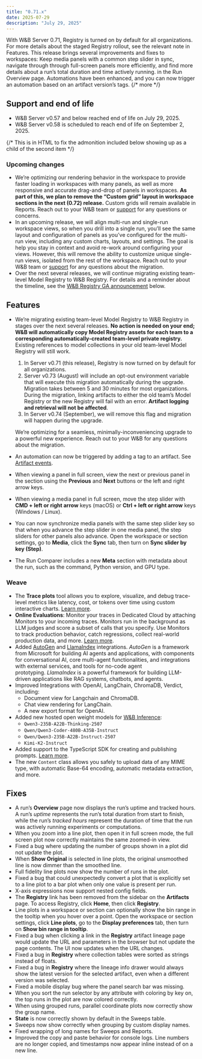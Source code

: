 ```yaml
---
title: "0.71.x"
date: 2025-07-29
description: "July 29, 2025"
---
```


With W&B Server 0.71, Registry is turned on by default for all organizations. For more details about the staged Registry rollout, see the relevant note in Features. This release brings several improvements and fixes to workspaces: Keep media panels with a common step slider in sync, navigate through through full-screen panels more efficiently, and find more details about a run’s total duration and time actively running. in the Run Overview page. Automations have been enhanced, and you can now trigger an automation based on an artifact version’s tags. {/* more */}

## Support and end of life
<ul>
  <li>W&B Server v0.57 and below reached end of life on July 29, 2025.</li>
  <li>W&B Server v0.58 is scheduled to reach end of life on September 2, 2025.</li>
</ul>{/* This is in HTML to fix the admonition included below showing up as a child of the second item */}


<Text/>

### Upcoming changes
- We’re optimizing our rendering behavior in the workspace to provide faster loading in workspaces with many panels, as well as more responsive and accurate drag-and-drop of panels in workspaces. **As part of this, we plan to remove the “Custom grid” layout in workspace sections in the next (0.72) release.** Custom grids will remain available in Reports. Reach out to your W&B team or [support](mailto:support@wandb.ai) for any questions or concerns.
- In an upcoming release, we will align multi-run and single-run workspace views, so when you drill into a single run, you’ll see the same layout and configuration of panels as you’ve configured for the multi-run view, including any custom charts, layouts, and settings. The goal is help you stay in context and avoid re-work around configuring your views. However, this will remove the ability to customize unique single-run views, isolated from the rest of the workspace. Reach out to your W&B team or [support](mailto:support@wandb.ai) for any questions about the migration.
- Over the next several releases, we will continue migrating existing team-level Model Registry to W&B Registry. For details and a reminder about the timeline, see the [W&B Registry GA announcement](#registry_ga_announcement) below.

## Features
- <a id="registry_ga_announcement"></a> We’re migrating existing team-level Model Registry to W&B Registry in stages over the next several releases. **No action is needed on your end; W&B will automatically copy Model Registry assets for each team to a corresponding automatically-created team-level private registry.**  Existing references to model collections in your old team-level Model Registry will still work.
    1. In Server v0.71 (this release), Registry is now turned on by default for all organizations.
    2. Server v0.73 (August) will include an opt-out environment variable that will execute this migration automatically during the upgrade. Migration takes between 5 and 30 minutes for most organizations. During the migration, linking artifacts to either the old team’s Model Registry or the new Registry will fail with an error. **Artifact logging and retrieval will not be affected**.
    3. In Server v0.74 (September), we will remove this flag and migration will happen during the upgrade.

    We’re optimizing for a seamless, minimally-inconveniencing upgrade to a powerful new experience. Reach out to your W&B for any questions about the migration.
- An automation can now be triggered by adding a tag to an artifact. See [Artifact events](/models/automations/automation-events/#artifact-events).
- When viewing a panel in full screen, view the next or previous panel in the section using the **Previous** and **Next** buttons or the left and right arrow keys.
- When viewing a media panel in full screen, move the step slider with **CMD + left or right arrow** keys (macOS) or **Ctrl + left or right arrow** keys (Windows / Linux).
- You can now synchronize media panels with the same step slider key so that when you advance the step slider in one media panel, the step sliders for other panels also advance. Open the workspace or section settings, go to **Media**, click the **Sync** tab, then turn on **Sync slider by key (Step)**.
- The Run Comparer includes a new **Meta** section with metadata about the run, such as the command, Python version, and GPU type.

### Weave
- The **Trace plots** tool allows you to explore, visualize, and debug trace-level metrics like latency, cost, or tokens over time using custom interactive charts. [Learn more](https://weave-docs.wandb.ai/guides/tracking/trace-plots/).
- **Online Evaluations**: Monitor your traces in Dedicated Cloud by attaching Monitors to your incoming traces. Monitors run in the background as LLM judges and score a subset of calls that you specify. Use Monitors to track production behavior, catch regressions, collect real-world production data, and more. [Learn more](https://weave-docs.wandb.ai/guides/evaluation/guardrails_and_monitors).
- Added [AutoGen](https://weave-docs.wandb.ai/guides/integrations/autogen) and [LlamaIndex](https://weave-docs.wandb.ai/guides/integrations/llamaindex) integrations. _AutoGen_ is a framework from Microsoft for building AI agents and applications, with components for conversational AI, core multi-agent functionalities, and integrations with external services, and tools for no-code agent prototyping. _LlamaIndex_ is a powerful framework for building LLM-driven applications like RAG systems, chatbots, and agents.
- Improved Integrations with OpenAI, LangChain, ChromaDB, Verdict, including:
  - Document view for Langchain and ChromaDB.
  - Chat view rendering for LangChain.
  - A new export format for OpenAI.
- Added new hosted open weight models for [W&B Inference](https://wandb.ai/inference):
    - `Qwen3-235B-A22B-Thinking-2507`
    - `Qwen/Qwen3-Coder-480B-A35B-Instruct`
    - `Qwen/Qwen3-235B-A22B-Instruct-2507`
    - `Kimi-K2-Instruct`
- Added support to the TypeScript SDK for creating and publishing prompts. [Learn more](https://weave-docs.wandb.ai/guides/core-types/prompts/).
- The new `Content` class allows you safely to upload data of any MIME type, with automatic Base-64 encoding, automatic metadata extraction, and more.

## Fixes
- A run’s **Overview** page now displays the run’s uptime and tracked hours. A run’s *uptime* represents the run’s total duration from start to finish, while the run’s *tracked hours* represent the duration of time that the run was actively running experiments or computations.
- When you zoom into a line plot, then open it in full screen mode, the full screen plot now correctly maintains the same zoomed-in view.
- Fixed a bug where updating the number of groups shown in a plot did not update the plot.
- When **Show Original** is selected in line plots, the original unsmoothed line is now dimmer than the smoothed line.
- Full fidelity line plots now show the number of runs in the plot.
- Fixed a bug that could unexpectedly convert a plot that is explicitly set to a line plot to a bar plot when only one value is present per run.
- X-axis expressions now support nested config fields.
- The **Registry** link has been removed from the sidebar on the **Artifacts** page. To access Registry, click **Home**, then click **Registry**.
- Line plots in a workspace or section can optionally show the bin range in the tooltip when you hover over a point. Open the workspace or section settings, click **Line plots**, go to the **Display preferences** tab, then turn on **Show bin range in tooltip**.
- Fixed a bug when clicking a link in the **Registry** artifact lineage page would update the URL and parameters in the browser but not update the page contents. The UI now updates when the URL changes.
- Fixed a bug in **Registry** where collection tables were sorted as strings instead of floats.
- Fixed a bug in **Registry** where the lineage info drawer would always show the latest version for the selected artifact, even when a different version was selected.
- Fixed a mobile display bug where the panel search bar was missing.
- When you sort the run selector by any attribute with coloring by key on, the top runs in the plot are now colored correctly.
- When using grouped runs, parallel coordinate plots now correctly show the group name.
- **State** is now correctly shown by default in the Sweeps table.
- Sweeps now show correctly when grouping by custom display names.
- Fixed wrapping of long names for Sweeps and Reports.
- Improved the copy and paste behavior for console logs. Line numbers are no longer copied, and timestamps now appear inline instead of on a new line.
